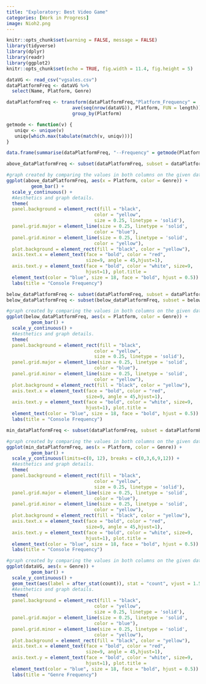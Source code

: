 ```yaml
---
title: "Exploratory: Best Video Game"
categories: [Work in Progress]
image: Nioh2.png
---
```




```r
knitr::opts_chunk$set(warning = FALSE, message = FALSE) 
library(tidyverse)
library(dplyr)
library(readr)
library(ggplot2)
knitr::opts_chunk$set(echo = TRUE, fig.width = 11.4, fig.height = 5)
```



```r
dataVG <- read_csv("vgsales.csv")
dataPlatformFreq <- dataVG %>% 
  select(Name, Platform, Genre)

dataPlatformFreq <- transform(dataPlatformFreq,"Platform_Frequency" = 
                        ave(seq(nrow(dataVG)), Platform, FUN = length)) %>% 
                        group_by(Platform)
```



```r
getmode <- function(v) {
   uniqv <- unique(v)
   uniqv[which.max(tabulate(match(v, uniqv)))]
}

data.frame(summarise(dataPlatformFreq, "--Frequency" = getmode(Platform_Frequency)))
```



```r
above_dataPlatformFreq <- subset(dataPlatformFreq, subset = dataPlatformFreq$Platform_Frequency >= 250)

#graph created by comparing the values in both columns on the given dataset
ggplot(above_dataPlatformFreq, aes(x = Platform, color = Genre)) +
         geom_bar() +
  scale_y_continuous() +
  #Aesthetics and graph details.
  theme(
  panel.background = element_rect(fill = "black",
                                color = "yellow",
                                size = 0.25, linetype = 'solid'),
  panel.grid.major = element_line(size = 0.25, linetype = 'solid',
                                color = "blue"), 
  panel.grid.minor = element_line(size = 0.25, linetype = 'solid',
                                color = "yellow"),
  plot.background = element_rect(fill = "black", color = "yellow"),
  axis.text.x = element_text(face = "bold", color = "red", 
                             size=9, angle = 45,hjust=1),
  axis.text.y = element_text(face = "bold", color = "white", size=9, 
                             hjust=1), plot.title = 
  element_text(color = "blue", size = 18, face = "bold", hjust = 0.5)) + 
  labs(title = "Console Frequency")
```



```r
below_dataPlatformFreq <- subset(dataPlatformFreq, subset = dataPlatformFreq$Platform_Frequency <= 250)
below_dataPlatformFreq <- subset(below_dataPlatformFreq, subset = below_dataPlatformFreq$Platform_Frequency >= 25)

#graph created by comparing the values in both columns on the given dataset
ggplot(below_dataPlatformFreq, aes(x = Platform, color = Genre)) +
         geom_bar() +
  scale_y_continuous() +
  #Aesthetics and graph details.
  theme(
  panel.background = element_rect(fill = "black",
                                color = "yellow",
                                size = 0.25, linetype = 'solid'),
  panel.grid.major = element_line(size = 0.25, linetype = 'solid',
                                color = "blue"), 
  panel.grid.minor = element_line(size = 0.25, linetype = 'solid',
                                color = "yellow"),
  plot.background = element_rect(fill = "black", color = "yellow"),
  axis.text.x = element_text(face = "bold", color = "red", 
                             size=9, angle = 45,hjust=1),
  axis.text.y = element_text(face = "bold", color = "white", size=9, 
                             hjust=1), plot.title = 
  element_text(color = "blue", size = 18, face = "bold", hjust = 0.5)) + 
  labs(title = "Console Frequency")
```

```r
min_dataPlatformFreq <- subset(dataPlatformFreq, subset = dataPlatformFreq$Platform_Frequency <= 25)

#graph created by comparing the values in both columns on the given dataset
ggplot(min_dataPlatformFreq, aes(x = Platform, color = Genre)) +
         geom_bar() +
  scale_y_continuous(limits=c(0, 12), breaks = c(0,3,6,9,12)) +
  #Aesthetics and graph details.
  theme(
  panel.background = element_rect(fill = "black",
                                color = "yellow",
                                size = 0.25, linetype = 'solid'),
  panel.grid.major = element_line(size = 0.25, linetype = 'solid',
                                color = "blue"), 
  panel.grid.minor = element_line(size = 0.25, linetype = 'solid',
                                color = "yellow"),
  plot.background = element_rect(fill = "black", color = "yellow"),
  axis.text.x = element_text(face = "bold", color = "red", 
                             size=9, angle = 45,hjust=1),
  axis.text.y = element_text(face = "bold", color = "white", size=9, 
                             hjust=1), plot.title = 
  element_text(color = "blue", size = 18, face = "bold", hjust = 0.5)) + 
  labs(title = "Console Frequency")
```




```r
#graph created by comparing the values in both columns on the given dataset
ggplot(dataVG, aes(x = Genre)) +
         geom_bar() + 
  scale_y_continuous() +
  geom_text(aes(label = after_stat(count)), stat = "count", vjust = 1.5, hjust = .5, color = "yellow", size= 3.2) +
  #Aesthetics and graph details.
  theme( 
  panel.background = element_rect(fill = "black",
                                color = "yellow",
                                size = 0.25, linetype = 'solid'), 
  panel.grid.major = element_line(size = 0.25, linetype = 'solid',
                                color = "blue"), 
  panel.grid.minor = element_line(size = 0.25, linetype = 'solid',
                                color = "yellow"),
  plot.background = element_rect(fill = "black", color = "yellow"),
  axis.text.x = element_text(face = "bold", color = "red", 
                             size=9, angle = 45,hjust=1),
  axis.text.y = element_text(face = "bold", color = "white", size=9, 
                             hjust=1), plot.title = 
  element_text(color = "blue", size = 18, face = "bold", hjust = 0.5)) + 
  labs(title = "Genre Frequency")
```

